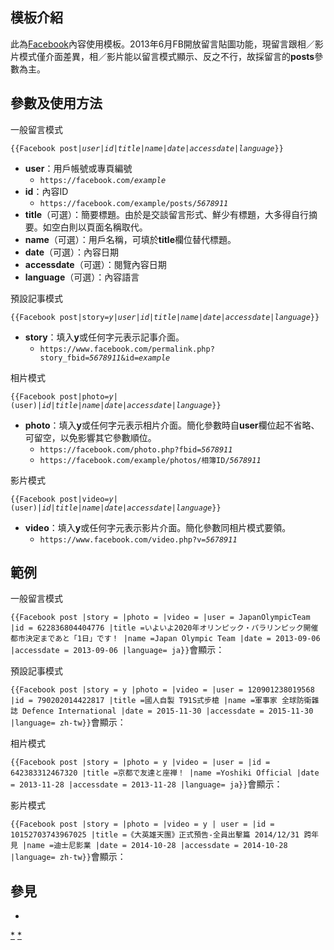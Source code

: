 <noinclude>{{Documentation subpage}}</noinclude>

== 模板介紹 ==
此為[[Facebook]]內容使用模板。2013年6月FB開放留言貼圖功能，現留言跟相／影片模式僅介面差異，相／影片能以留言模式顯示、反之不行，故採留言的'''posts'''參數為主。

== 參數及使用方法 ==
;一般留言模式
<tt><nowiki>{{Facebook post|</nowiki>''user''|''id''|''title''|''name''|''date''|''accessdate''|''language''<nowiki>}}</nowiki></tt>

* '''user'''：用戶帳號或專頁編號
**<tt><nowiki>https://facebook.com/</nowiki>''example''</tt>
* '''id'''：內容ID 
**<tt><nowiki>https://facebook.com/</nowiki>example<nowiki>/posts/</nowiki>''5678911''</tt>
* '''title'''（可選）：簡要標題。由於是交談留言形式、鮮少有標題，大多得自行摘要。如空白則以頁面名稱取代。
* '''name'''（可選）：用戶名稱，可填於'''title'''欄位替代標題。
* '''date'''（可選）：內容日期
* '''accessdate'''（可選）：閱覽內容日期
* '''language'''（可選）：內容語言

;預設記事模式
<tt><nowiki>{{Facebook post|</nowiki>story=''y''|''user''|''id''|''title''|''name''|''date''|''accessdate''|''language''<nowiki>}}</nowiki></tt>
* '''story'''：填入'''y'''或任何字元表示記事介面。
**<tt><nowiki>https://www.facebook.com/permalink.php?story_fbid=</nowiki>''5678911''&id=''example''</tt>

;相片模式
<tt><nowiki>{{Facebook post|</nowiki>photo=''y''|(user)|''id''|''title''|''name''|''date''|''accessdate''|''language''<nowiki>}}</nowiki></tt>
* '''photo'''：填入'''y'''或任何字元表示相片介面。簡化參數時自'''user'''欄位起不省略、可留空，以免影響其它參數順位。
**<tt><nowiki>https://facebook.com/</nowiki>photo.php?fbid=''5678911''</tt>
**<tt><nowiki>https://facebook.com/example/photos/相簿ID/</nowiki>''5678911''</tt>

;影片模式
<tt><nowiki>{{Facebook post|</nowiki>video=''y''|(user)|''id''|''title''|''name''|''date''|''accessdate''|''language''<nowiki>}}</nowiki></tt>
* '''video'''：填入'''y'''或任何字元表示影片介面。簡化參數同相片模式要領。
**<tt><nowiki>https://www.facebook.com/</nowiki>video.php?v=''5678911''</tt>

== 範例 ==
;一般留言模式
<tt><nowiki>{{Facebook post |story = |photo =  |video = |user = JapanOlympicTeam |id = 622836804404776 |title =いよいよ2020年オリンピック・パラリンピック開催都市決定まであと「1日」です！ |name =Japan Olympic Team |date = 2013-09-06 |accessdate = 2013-09-06 |language= ja}}</nowiki> </tt>會顯示：

{{Facebook post |story = |photo =  |video = |user = JapanOlympicTeam|id = 622836804404776 |title =-{いよいよ2020年オリンピック・パラリンピック開催都市決定まであと「1日」です！}- |name =Japan Olympic Team |date = 2013-09-06 |accessdate = 2013-09-06 |language= ja}}

;預設記事模式
<tt><nowiki>{{Facebook post |story = y |photo =  |video = |user = 120901238019568 |id = 790202014422817 |title =國人自製 T91S式步槍 |name =軍事家 全球防衛雜誌 Defence International |date = 2015-11-30 |accessdate = 2015-11-30 |language= zh-tw}}</nowiki> </tt>會顯示：

{{Facebook post |story = y |photo =  |video = |user = 120901238019568 |id = 790202014422817 |title =國人自製 T91S式步槍 |name =軍事家 全球防衛雜誌 Defence International |date = 2015-11-30 |accessdate = 2015-11-30 |language= zh-tw}}

;相片模式
<tt><nowiki>{{Facebook post |story = |photo = y |video = |user =  |id = 642383312467320 |title =京都で友達と座禅！ |name =Yoshiki Official |date = 2013-11-28 |accessdate = 2013-11-28 |language= ja}}</nowiki> </tt>會顯示：

{{Facebook post |story =  |photo = y |video =| user =  |id = 642383312467320 |title =-{京都で友達と座禅！}- |name =Yoshiki Official |date = 2013-11-28 |accessdate = 2013-11-28 |language= ja}}

;影片模式
<tt><nowiki>{{Facebook post |story = |photo = |video = y | user =  |id = 10152703743967025 |title =《大英雄天團》正式預告-全員出擊篇 2014/12/31 跨年見 |name =迪士尼影業 |date = 2014-10-28 |accessdate = 2014-10-28 |language= zh-tw}}</nowiki> </tt>會顯示：

{{Facebook post |story = |photo = |video = y | user =  |id = 10152703743967025 |title =《大英雄天團》正式預告-全員出擊篇 2014/12/31 跨年見 |name =迪士尼影業 |date = 2014-10-28 |accessdate = 2014-10-28 |language= zh-tw}}

== 參見 ==
* {{tl|Facebook}}

<includeonly>
{{DEFAULTSORT:Facebook post}}
[[Category:Facebook|*]]
[[Category:社交网络链接模板|*]]
</includeonly>